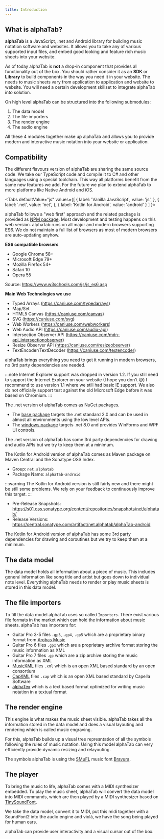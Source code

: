 ```yaml
---
title: Introduction
---
```


## What is alphaTab?

**alphaTab** is a JavaScript, .net and Android library for building music notation software and websites. It allows you to take any of 
various supported input files, and embed good looking and feature rich music sheets into your website.

As of today alphaTab is **not** a drop-in component that provides all functionality out of the box. You should rather consider it as 
an **SDK** or **Library** to build components in the way you need it in your website. The needs to music sheets vary from application to application 
and website to website. You will need a certain development skillset to integrate alphaTab into solution.

On high level alphaTab can be structured into the following submodules: 

1. The data model
2. The file importers
3. The render engine
4. The audio engine

All these 4 modules together make up alphaTab and allows you to provide modern and interactive music notation into your website or application. 

## Compatibility

The different flavours version of alphaTab are sharing the same source code. 
We take our TypeScript code and compile it to C# and other languages using a special toolchain.
This way all platforms benefit from the same new features we add. For the future we plan to extend alphaTab to more platforms like Native Android and iOS.


<Tabs
  defaultValue="js"
  values={[
    { label: 'Vanilla JavaScript', value: 'js', },
    { label: '.net', value: 'net', },
    { label: 'Kotlin for Android', value: 'android' }
  ]
}>
<TabItem value="js">

alphaTab follows a "web first" approach and the related package is provided as [NPM package](https://www.npmjs.com/package/@coderline/alphatab). Most development and testing happens on this web version.
alphaTab runs on all major and modern browsers supporting ES6. We do not maintain a full list
of browsers as most of modern browsers are auto-updating anyhow. 



**ES6 compatible browsers**

* Google Chrome 58+
* Microsoft Edge 79+
* Mozilla Firefox 54+
* Safari 10
* Opera 55

Source: https://www.w3schools.com/js/js_es6.asp

**Main Web Technologies we use**

* Typed Arrays (https://caniuse.com/typedarrays)
* Map/Set
* HTML5 Canvas (https://caniuse.com/canvas)
* SVG (https://caniuse.com/svg)
* Web Workers (https://caniuse.com/webworkers)
* Web Audio API (https://caniuse.com/audio-api)
* Intersection Observer API (https://caniuse.com/mdn-api_intersectionobserver)
* Resize Observer API (https://caniuse.com/resizeobserver)
* TextEncoder/TextDecoder (https://caniuse.com/textencoder)

alphaTab brings everything you need to get it running in modern browsers, no 3rd party dependencies are needed.

:::note
Internet Explorer support was dropped in version 1.2. If you still need to 
support the Internet Explorer on your website (I hope you don't 😅) I recommend
to use version 1.1 where we still had basic IE support. We also do not officially support test against the
old Microsoft Edge before it was based on Chromium.
:::

</TabItem>
<TabItem value="net">

The .net version of alphaTab comes as NuGet packages. 

- The [base package](https://central.sonatype.com/artifact/net.alphatab/alphaSkia) targets the .net standard 2.0 and can be used in almost all environments using the low level APIs.
- The [windows package](https://www.nuget.org/packages/AlphaTab.Window) targets .net 8.0 and provides WinForms and WPF UI controls.

The .net version of alphaTab has some 3rd party dependencies for drawing and audio APIs but we try to keep them at a minimum. 

</TabItem>

<TabItem value="android">

The Kotlin for Android version of alphaTab comes as Maven package on Maven Central and the Sonatype OSS Index. 

* Group: `net.alphatab`
* Package Name: `alphaTab-android`


:::warning
The Kotlin for Android version is still fairly new and there might be still some problems. We rely on your feedback to continuously improve this target.
:::

- Pre-Release Snapshots: https://s01.oss.sonatype.org/content/repositories/snapshots/net/alphatab/ 
- Release Versions: https://central.sonatype.com/artifact/net.alphatab/alphaTab-android

The Kotlin for Android version of alphaTab has some 3rd party dependencies for drawing and coroutines but we try to keep them at a minimum. 

</TabItem>
</Tabs>

## The data model
The data model holds all information about a piece of music. This includes general information like
song title and artist but goes down to individual note level. Everything alphaTab needs to render or play music sheets
is stored in this data model.

## The file importers
To fill the data model alphaTab uses so called `Importers`. There exist various file formats in the market which can hold
the information about music sheets. alphaTab has importers for:

* Guitar Pro 3-5 files `.gp3`, `.gp4`, `.gp5` which are a proprietary binary format from [Arobas Music](https://www.guitar-pro.com/en/index.php?pg=about)
* Guitar Pro 6 files `.gpx` which are a proprietary archive format storing the music information as XML
* Guitar Pro 7 files `.gp` which are a zip archive storing the music information as XML
* [MusicXML](https://www.musicxml.com/) files `.xml` which is an open XML based standard by an open consortium
* [CapXML](https://www.capella.de/CapXML/) files `.cap` which is an open XML based standard by Capella Software
* [alphaTex](/docs/alphatex/introduction) which is a text based format optimized for writing music notation in a textual format

## The render engine
This engine is what makes the music sheet visible. alphaTab takes all the information stored in the data model 
and does a visual layouting and rendering which is called music engraving.

For this, alphaTab builds up a visual tree represntation of all the symbols following the rules of music notation. 
Using this model alphaTab can very efficiently provide dynamic resizing and relayouting. 

The symbols alphaTab is using the [SMuFL](https://www.smufl.org/) music font [Bravura](https://github.com/steinbergmedia/bravura).

## The player
To bring the music to life, alphaTab comes with a MIDI synthesizer embedded. To play the music sheet, alphaTab will convert the data model
into MIDI commands, which are then played by a MIDI synthesizer based on [TinySoundFont](https://github.com/schellingb/TinySoundFont).

We take the data model, convert it to MIDI, put this midi together with a SoundFont2 into the audio engine and violà, we have the 
song being played for human ears. 

alphaTab can provide user interactivity and a visual cursor out of the box.